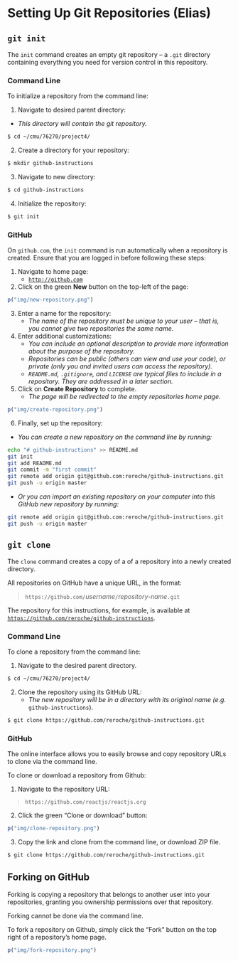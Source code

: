 # Setting Up Git Repositories (Elias) {#setting-up-repos}

## `git init`

The `init` command creates an empty git repository -- a `.git` directory containing everything you need for version control in this repository.

### Command Line {-}

To initialize a repository from the command line:

1. Navigate to desired parent directory:
  - *This directory will contain the git repository.*

```bash
$ cd ~/cmu/76270/project4/
```

2. Create a directory for your repository:

```bash
$ mkdir github-instructions
```

3. Navigate to new directory:

```bash
$ cd github-instructions
```

4. Initialize the repository:

```bash
$ git init
```

### GitHub {-}

On `github.com`, the `init` command is run automatically when a repository is created. Ensure that you are logged in before following these steps:

1. Navigate to home page:
   - [`http://github.com`](http://github.com)

2. Click on the green **New** button on the top-left of the page:

```r
p("img/new-repository.png")
```

3. Enter a name for the repository:
   - *The name of the repository must be unique to your user -- that is, you cannot give two repositories the same name.*

4. Enter additional customizations:
   - _You can include an optional description to provide more information about the purpose of the repository._
   - _Repositories can be public (others can view and use your code), or private (only you and invited users can access the repository)._
   - _`README.md`, `.gitignore`, and `LICENSE` are typical files to include in a repository. They are addressed in a later section._

5. Click on **Create Repository** to complete.
   - _The page will be redirected to the empty repositories home page._

```r
p("img/create-repository.png")
```


6. Finally, set up the repository:

- _You can create a new repository on the command line by running:_

```bash
echo "# github-instructions" >> README.md
git init
git add README.md
git commit -m "first commit"
git remote add origin git@github.com:reroche/github-instructions.git
git push -u origin master
```

- _Or you can import an existing repository on your computer into this GitHub new repository by running:_

```bash
git remote add origin git@github.com:reroche/github-instructions.git
git push -u origin master
```

## `git clone`

The `clone` command creates a copy of a of a repository into a newly created directory.

All repositories on GitHub have a unique URL, in the format:

> `https://github.com/`_username_`/`_repository-name_`.git`

The repository for this instructions, for example, is available at [`https://github.com/reroche/github-instructions`](https://github.com/reroche/github-instructions).

### Command Line {-}

To clone a repository from the command line:

1. Navigate to the desired parent directory.

```bash
$ cd ~/cmu/76270/project4/
```

2. Clone the repository using its GitHub URL:
   - _The new repository will be in a directory with its original name (e.g._ `github-instructions`).

```bash
$ git clone https://github.com/reroche/github-instructions.git
```

### GitHub {-}

The online interface allows you to easily browse and copy repository URLs to clone via the command line.

To clone or download a repository from Github:

1. Navigate to the repository URL:

> `https://github.com/reactjs/reactjs.org`

2. Click the green "Clone or download" button:

```r
p("img/clone-repository.png")
```

3. Copy the link and clone from the command line, or download ZIP file.

```bash
$ git clone https://github.com/reroche/github-instructions.git
```

## Forking on GitHub

Forking is copying a repository that belongs to another user into your repositories, granting you ownership permissions over that repository.

Forking cannot be done via the command line.

To fork a repository on Github, simply click the "Fork" button on the top right of a repository's home page.

```r
p("img/fork-repository.png")
```

